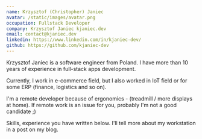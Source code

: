 ```yaml
---
name: Krzysztof (Christopher) Janiec
avatar: /static/images/avatar.png
occupation: Fullstack Developer
company: Krzysztof Janiec kjaniec.dev
email: contact@kjaniec.dev
linkedin: https://www.linkedin.com/in/kjaniec-dev/
github: https://github.com/kjaniec-dev
---
```


Krzysztof Janiec is a software engineer from Poland. I have more than 10 years of experience in full-stack apps development.

Currently, I work in e-commerce field, but I also worked in IoT field or for some ERP (finance, logistics and so on).

I'm a remote developer because of ergonomics - (treadmill / more displays at home). If remote work is an issue for you, probably I'm not a good candidate ;)

Skills, experience you have written below. I'll tell more about my workstation in a post on my blog.


